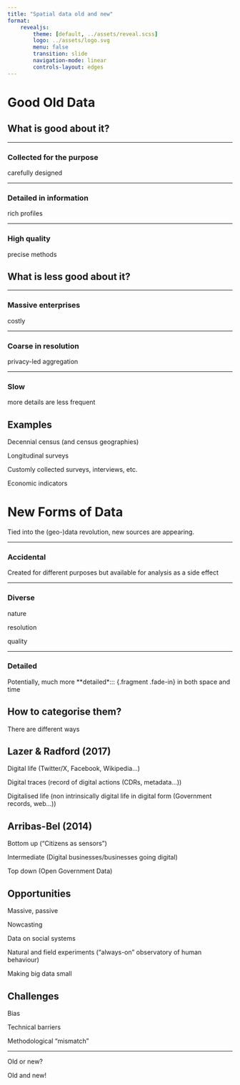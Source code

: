 ```yaml
---
title: "Spatial data old and new"
format:
    revealjs:
        theme: [default, ../assets/reveal.scss]
        logo: ../assets/logo.svg
        menu: false
        transition: slide
        navigation-mode: linear
        controls-layout: edges
---
```


# Good Old Data

## What is good about it?

---

### Collected for the purpose

::: {.r-fit-text .fragment .fade-in}
carefully designed
:::

---

### Detailed in information

::: {.r-fit-text .fragment .fade-in}
rich profiles
:::

---

### High quality

::: {.r-fit-text .fragment .fade-in}
precise methods
:::


## What is less good about it?

---

### Massive enterprises

::: {.r-fit-text .fragment .fade-in}
costly
:::

---

### Coarse in resolution

::: {.r-fit-text .fragment .fade-in}
privacy-led aggregation
:::

---

### Slow

::: {.r-fit-text .fragment .fade-in}
more details are less frequent
:::


## Examples

::: {.fragment .fade-in}
Decennial census (and census geographies)
:::
::: {.fragment .fade-in}
Longitudinal surveys
:::
::: {.fragment .fade-in}
Customly collected surveys, interviews, etc.
:::
::: {.fragment .fade-in}
Economic indicators
:::


# New Forms of Data

::: {.fragment .fade-in}
Tied into the (geo-)data revolution, new sources are appearing.
:::

---

### Accidental

::: {.fragment .fade-in}
Created for different purposes but available for analysis as a side effect
:::

---

### Diverse

::: {.fragment .fade-in}
nature
:::
::: {.fragment .fade-in}
resolution
:::
::: {.fragment .fade-in}
quality
:::

---

### Detailed

::: {.fragment .fade-in}
Potentially, much more **detailed*::: {.fragment .fade-in}
in both space and time
:::

## How to categorise them?

::: {.r-fit-text .fragment .fade-in}
There are different ways
:::


## Lazer & Radford (2017)

::: {.fragment .fade-in}
Digital life [(Twitter/X, Facebook, Wikipedia...)]{.fragment .fade-in}
:::
::: {.fragment .fade-in}
Digital traces [(record of digital actions (CDRs, metadata...))]{.fragment .fade-in}
:::
::: {.fragment .fade-in}
Digitalised life [(non intrinsically digital life in digital form (Government
  records, web...))]{.fragment .fade-in}
:::

## Arribas-Bel (2014)

::: {.fragment .fade-in}
Bottom up [("Citizens as sensors")]{.fragment .fade-in}
:::

::: {.fragment .fade-in}
Intermediate [(Digital businesses/businesses going digital)]{.fragment .fade-in}
:::

::: {.fragment .fade-in}
Top down [(Open Government Data)]{.fragment .fade-in}
:::


## Opportunities

::: {.fragment .fade-in}
Massive, passive
:::
::: {.fragment .fade-in}
Nowcasting
:::
::: {.fragment .fade-in}
Data on social systems
:::
::: {.fragment .fade-in}
Natural and field experiments ("always-on" observatory of human behaviour)
:::
::: {.fragment .fade-in}
Making big data small
:::

## Challenges

::: {.fragment .fade-in}
Bias
:::
::: {.fragment .fade-in}
Technical barriers
:::
::: {.fragment .fade-in}
Methodological "mismatch"
:::

---

::: {.r-fit-text}
Old or new?
:::

::: {.r-fit-text .fragment .fade-in}
Old and new!
:::